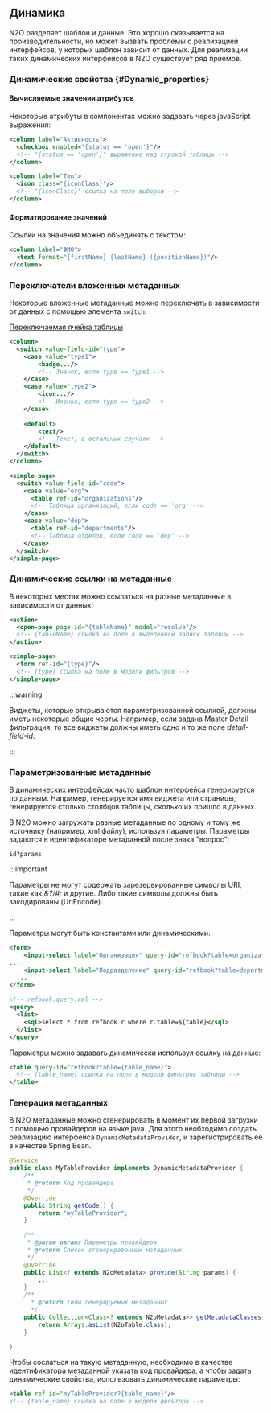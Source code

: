 ## Динамика

N2O разделяет шаблон и данные.
Это хорошо сказывается на производительности, но может вызвать проблемы с реализацией интерфейсов, у которых шаблон зависит от данных.
Для реализации таких динамических интерфейсов в N2O существует ряд приёмов.

### Динамические свойства {#Dynamic_properties}

#### Вычисляемые значения атрибутов

Некоторые атрибуты в компонентах можно задавать через javaScript выражения:

```xml title="Доступность чекбокса по условию"
<column label="Активность">
  <checkbox enabled="{status == 'open'}"/>
  <!-- "{status == 'open'}" выражение над строкой таблицы -->
</column>
```

```xml title="Иконка в таблице по данным строки"
<column label="Тип">
  <icon class="{iconClass}"/>
  <!-- "{iconClass}" ссылка на поле выборки -->
</column>
```

#### Форматирование значений

Ссылки на значения можно объединять с текстом:

```xml title="Форматирование значения столбца таблицы"
<column label="ФИО">
  <text format="{firstName} {lastName} ({positionName})"/>
</column>
```

### Переключатели вложенных метаданных

Некоторые вложенные метаданные можно переключать в зависимости от данных с помощью элемента `switch`:

[Переключаемая ячейка таблицы](https://n2oapp.net/sandbox/editor/cases_switch_cell/)

```xml
<column>
  <switch value-field-id="type">
    <case value="type1">
        <badge.../>
        <!-- Значок, если type == type1 -->
    </case>
    <case value="type2">
        <icon.../>
        <!-- Иконка, если type == type2 -->
    </case>
    ...
    <default>
        <text/>
        <!-- Текст, в остальных случаях -->
    </default>
  </switch>
</column>
```

```xml title="Переключаемый виджет"
<simple-page>
  <switch value-field-id="code">
    <case value="org">
      <table ref-id="organizations"/>
      <!-- Таблица организаций, если code == 'org' -->
    </case>
    <case value="dep">
      <table ref-id="departments"/>
      <!-- Таблица отделов, если code == 'dep' -->
    </case>
  </switch>
</simple-page>
```

### Динамические ссылки на метаданные

В некоторых местах можно ссылаться на разные метаданные в зависимости от данных:

```xml title="Динамическая ссылка на страницу"
<action>
  <open-page page-id="{tableName}" model="resolve"/>
  <!-- {tableName} ссылка на поле в выделенной записи таблицы -->
</action>
```

```xml title="Динамическая ссылка на виджет"
<simple-page>
  <form ref-id="{type}"/>
  <!-- {type} ссылка на поле в модели фильтров -->
</simple-page>
```

:::warning

Виджеты, которые открываются параметризованной ссылкой, должны иметь некоторые общие черты.
Например, если задана Master Detail фильтрация, то все виджеты должны иметь одно и то же поле *detail-field-id*.

:::

### Параметризованные метаданные

В динамических интерфейсах часто шаблон интерфейса генерируется по данным.
Например, генерируется имя виджета или страницы, генерируется столько столбцов таблицы, сколько их пришло в данных.

В N2O можно загружать разные метаданные по одному и тому же источнику (например, xml файлу), используя параметры.
Параметры задаются в идентификаторе метаданной после знака "вопрос":

```
id?params
```

:::important

Параметры не могут содержать зарезервированные символы URI, такие как *&?/#;* и другие.
Либо такие символы должны быть закодированы (UriEncode).

:::

Параметры могут быть константами или динамическими.

```xml title="Пример параметризации с константными значениями"
<form>
    <input-select label="Организация" query-id="refbook?table=organization">
...
    <input-select label="Подразделение" query-id="refbook?table=department">
  ...
</form>
```

```xml
<!-- refbook.query.xml -->
<query>
  <list>
    <sql>select * from refbook r where r.table=${table}</sql>
  </list>
</query>
```

Параметры можно задавать динамически используя ссылку на данные:

```xml title="Динамически параметризованная выборка"
<table query-id="refbook?table={table_name}">
  <!-- {table_name} ссылка на поле в модели фильтров таблицы -->
</table>
```

### Генерация метаданных

В N2O метаданные можно сгенерировать в момент их первой загрузки с помощью провайдеров на языке java.
Для этого необходимо создать реализацию интерфейса `DynamicMetadataProvider`, и зарегистрировать её в качестве Spring Bean.

```java title="Реализация провайдера метаданных на Java"
@Service
public class MyTableProvider implements DynamicMetadataProvider {
    /**
     * @return Код провайдера
     */
    @Override
    public String getCode() {
        return "myTableProvider";
    }

    /**
     * @param params Параметры провайдера
     * @return Список сгенерированных метаданных
     */
    @Override
    public List<? extends N2oMetadata> provide(String params) {
        ...
    }
    /**
      * @return Типы генерируемых метаданных
      */
    public Collection<Class<? extends N2oMetadata>> getMetadataClasses() {
        return Arrays.asList(N2oTable.class);
    }

}
```

Чтобы сослаться на такую метаданную,
необходимо в качестве идентификатора метаданной указать код провайдера,
а чтобы задать динамические свойства, использовать динамические параметры:

```xml title="Ссылка на провайдер таблицы с динамическим параметром"
<table ref-id="myTableProvider?{table_name}"/>
<!-- {table_name} ссылка на поле в модели фильтров -->
```
